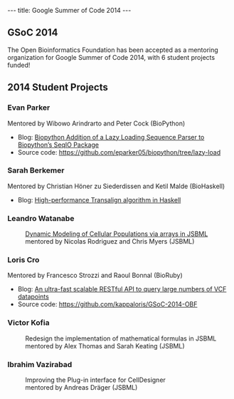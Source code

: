 ---
title: Google Summer of Code 2014
---

== GSoC 2014 ==

The Open Bioinformatics Foundation has been accepted as a mentoring organization for Google Summer of Code 2014, with 6 student projects funded!

== 2014 Student Projects ==

=== Evan Parker ===

Mentored by Wibowo Arindrarto and Peter Cock (BioPython)

* Blog: [http://evanaparker.com/ Biopython Addition of a Lazy Loading Sequence Parser to Biopython’s SeqIO Package]
* Source code: https://github.com/eparker05/biopython/tree/lazy-load

=== Sarah Berkemer ===

Mentored by Christian Höner zu Siederdissen and Ketil Malde (BioHaskell)

* Blog: [http://biohaskell.org/GSoC_blog High-performance Transalign algorithm in Haskell]

=== Leandro Watanabe ===

:[http://lhwatanabe.blogspot.com Dynamic Modeling of Cellular Populations via arrays in JSBML]
:mentored by Nicolas Rodriguez and Chris Myers (JSBML)

=== Loris Cro ===

Mentored by Francesco Strozzi and Raoul Bonnal (BioRuby)

* Blog: [http://kappaloris.github.io/GSoC-2014-OBF/ An ultra-fast scalable RESTful API to query large numbers of VCF datapoints]
* Source code: https://github.com/kappaloris/GSoC-2014-OBF

=== Victor Kofia ===

:Redesign the implementation of mathematical formulas in JSBML
:mentored by Alex Thomas and Sarah Keating (JSBML)

=== Ibrahim Vazirabad ===

:Improving the Plug-in interface for CellDesigner 
:mentored by Andreas Dräger (JSBML)